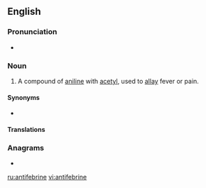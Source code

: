 ==English==

===Pronunciation===
* {{IPA|/ˌæn.tɪ.ˈfi.bɹɪn/|lang=en}}

===Noun===
{{en-noun|-}}

# {{lb|en|pharmaceutical drug}} A compound of [[aniline]] with [[acetyl]], used to [[allay]] fever or pain.

====Synonyms====
* {{l|en|acetanilide}}

====Translations====
{{trans-see|acetanilide}}

===Anagrams===
* {{l|en|terbinafine}}

[[ru:antifebrine]]
[[vi:antifebrine]]